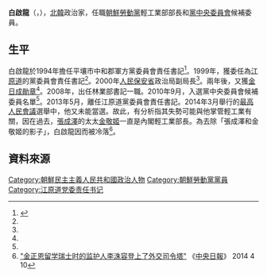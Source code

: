 {{noteTA
|G1=Country
|1=zh:北朝鮮; zh-cn:朝鲜; zh-tw:朝鮮; zh-hk:朝鮮; zh-sg:朝鲜;
}}

'''白啟龍'''（{{lang|ko|백계룡}}，{{bd|1945年||||}}），[[北韓|北韓]]政治家，任職[[朝鮮勞動黨|朝鮮勞動黨]]輕工業部部長和[[朝鮮勞動黨中央委員會|黨中央委員會]]候補委員。

==生平==
白啟龍於1994年擔任平壤市中和郡軍方黨委員會責任書記<ref name="chosun">{{Cite web |url=http://nk.chosun.com/bbs/list.html?table=bbs_11&idxno=5122&page=3&total=112&sc_area=A&sc_word=%C8%C4%BA%B8%C0%A7%BF%F8 |title="백계룡" |access-date=2014-05-19 |archive-date=2019-09-21 |archive-url=https://web.archive.org/web/20190921023046/http://nk.chosun.com/bbs/list.html?table=bbs_11&idxno=5122&page=3&total=112&sc_area=A&sc_word=%C8%C4%BA%B8%C0%A7%BF%F8 |dead-url=no }}</ref>。1999年，獲委任為[[江原道_(朝鮮)|江原道]]的黨委員會責任書記<ref name="chosun"/>。2000年[[朝鮮民主主義人民共和國人民保安部|人民保安省]]政治局副局長<ref name="chosun"/>。兩年後，又獲[[金日成勛章|金日成勛章]]<ref name="chosun"/>。2008年，出任林業部書記一職。2010年9月，入選黨中央委員會候補委員名單<ref name="chosun"/>。2013年5月，離任江原道黨委員會責任書記。2014年3月舉行的[[最高人民會議|最高人民會議]]選舉中，他又未能當選。故此，有分析指其失勢可能與他掌管輕工業有關，因在過去，[[張成澤|張成澤]]的太太[[金敬姬|金敬姬]]一直是內閣輕工業部長。為去除「張成澤和金敬姬的影子」，白啟龍因而被冷落<ref>[http://chinese.joins.com/gb/article.do?method=detail&art_id=118052 "金正恩留学瑞士时的监护人李洙容登上了外交司令塔"] {{Wayback|url=http://chinese.joins.com/gb/article.do?method=detail&art_id=118052 |date=20190929080335 }} 《[[中央日報|中央日報]]》 2014 4 10</ref>。


==資料來源==
{{reflist}}


[[Category:朝鮮民主主義人民共和國政治人物|Category:朝鮮民主主義人民共和國政治人物]]
[[Category:朝鮮勞動黨黨員|Category:朝鮮勞動黨黨員]]
[[Category:江原道党委责任书记|Category:江原道党委责任书记]]